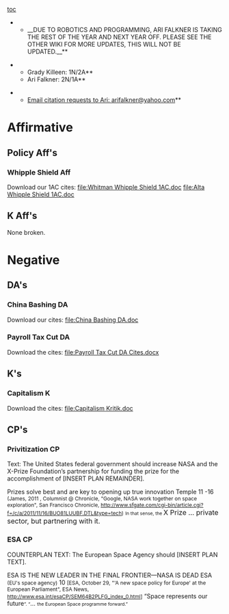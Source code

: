[[toc]]
**__DUE TO ROBOTICS AND PROGRAMMING, ARI FALKNER IS TAKING THE REST OF THE YEAR AND NEXT YEAR OFF. PLEASE SEE THE OTHER WIKI FOR MORE UPDATES, THIS WILL NOT BE UPDATED.__**

**Grady Killeen: 1N/2A**
**Ari Falkner: 2N/1A**

**[[mailto:arifalkner@yahoo.com|Email citation requests to Ari: arifalkner@yahoo.com]]**


=Affirmative= 

==Policy Aff's== 

===Whipple Shield Aff=== 

Download our 1AC cites:
[[file:Whitman Whipple Shield 1AC.doc]]
[[file:Alta Whipple Shield 1AC.doc]]

==K Aff's== 

None broken.


=Negative= 

==DA's== 

===China Bashing DA=== 

Download our cites:
[[file:China Bashing DA.doc]]

===Payroll Tax Cut DA=== 

Download the cites:
[[file:Payroll Tax Cut DA Cites.docx]]

==K's== 

===Capitalism K=== 

Download the cites:
[[file:Capitalism Kritik.doc]]

==CP's== 

===Privitization CP=== 
Text: The United States federal government should increase NASA and the X-Prize Foundation’s partnership for funding the prize for the accomplishment of [INSERT PLAN REMAINDER].

Prizes solve best and are key to opening up true innovation
Temple 11 -16 <span style="font-size: 9pt;">(James, 2011 , Columnist @ Chronicle, "Google, NASA work together on space exploration", San Francisco Chronicle, http://www.sfgate.com/cgi-bin/article.cgi?f=/c/a/2011/11/16/BUO81LUUBF.DTL&type=tech)</span>
<span style="font-size: 8pt;">In that sense, the </span><span style="font-size: 12pt;">X Prize … private sector, but partnering with it.</span>


===ESA CP=== 

COUNTERPLAN TEXT: The European Space Agency should [INSERT PLAN TEXT].

ESA IS THE NEW LEADER IN THE FINAL FRONTIER—NASA IS DEAD
ESA <span style="font-size: 9pt;">(EU's space agency)</span> 10
<span style="font-size: 9pt;">[ESA, October 29, "'A new space policy for Europe' at the European Parliament", ESA News, [[http://www.esa.int/esaCP/SEM64B2PLFG_index_0.html]]]</span>
<span class="Underline">“Space represents our future</span><span style="font-size: 8pt;">”. “</span>… <span style="font-size: 8pt;">the European Space programme forward.”</span>